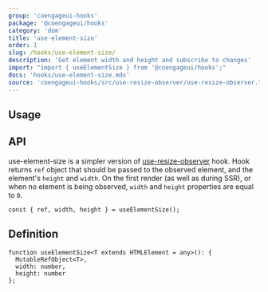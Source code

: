 ```yaml
---
group: 'coengageui-hooks'
package: '@coengageui/hooks'
category: 'dom'
title: 'use-element-size'
order: 1
slug: /hooks/use-element-size/
description: 'Get element width and height and subscribe to changes'
import: "import { useElementSize } from '@coengageui/hooks';"
docs: 'hooks/use-element-size.mdx'
source: 'coengageui-hooks/src/use-resize-observer/use-resize-observer.ts'
---
```



## Usage

<Demo data={HooksDemos.useElementSizeDemo} />

## API

use-element-size is a simpler version of [use-resize-observer](https://coengage.dev/hooks/use-resize-observer/) hook.
Hook returns `ref` object that should be passed to the observed element, and the element's `height` and `width`.
On the first render (as well as during SSR), or when no element is being observed, `width` and `height` properties are equal to `0`.

```tsx
const { ref, width, height } = useElementSize();
```

## Definition

```tsx
function useElementSize<T extends HTMLElement = any>(): {
  MutableRefObject<T>,
  width: number,
  height: number
};
```
